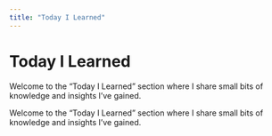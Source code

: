 ```yaml
---
title: "Today I Learned"
---
```


# Today I Learned

Welcome to the "Today I Learned" section where I share small bits of knowledge and insights I've gained.

::: {#til-listing}
:::

Welcome to the "Today I Learned" section where I share small bits of knowledge and insights I've gained.
